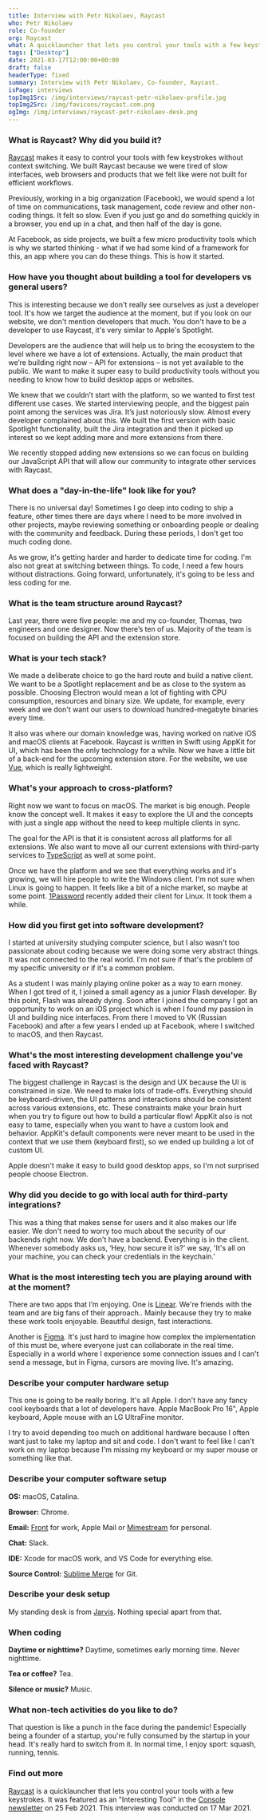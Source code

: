 ```yaml
---
title: Interview with Petr Nikolaev, Raycast
who: Petr Nikolaev
role: Co-founder
org: Raycast
what: A quicklauncher that lets you control your tools with a few keystrokes.
tags: ["Desktop"]
date: 2021-03-17T12:00:00+00:00
draft: false
headerType: fixed
summary: Interview with Petr Nikolaev, Co-founder, Raycast.
isPage: interviews
topImg1Src: /img/interviews/raycast-petr-nikolaev-profile.jpg
topImg2Src: /img/favicons/raycast.com.png
ogImg: /img/interviews/raycast-petr-nikolaev-desk.png
---
```


### What is Raycast? Why did you build it?

[Raycast](https://raycast.com/) makes it easy to control your tools with few
keystrokes without context switching. We built Raycast because we were tired of
slow interfaces, web browsers and products that we felt like were not built for
efficient workflows.

Previously, working in a big organization (Facebook), we would spend a lot of
time on communications, task management, code review and other non-coding
things. It felt so slow. Even if you just go and do something quickly in a
browser, you end up in a chat, and then half of the day is gone.

At Facebook, as side projects, we built a few micro productivity tools which is
why we started thinking - what if we had some kind of a framework for this, an
app where you can do these things. This is how it started.

<ImageProvider center src="/img/interviews/raycast-petr-nikolaev-product.png" alt="Raycast product screenshot" caption="Raycast integration with Jira issue tracking." />

### How have you thought about building a tool for developers vs general users?

This is interesting because we don't really see ourselves as just a developer
tool. It's how we target the audience at the moment, but if you look on our
website, we don't mention developers that much. You don't have to be a developer
to use Raycast, it's very similar to Apple's Spotlight.

Developers are the audience that will help us to bring the ecosystem to the
level where we have a lot of extensions. Actually, the main product that we’re
building right now – API for extensions – is not yet available to the public. We
want to make it super easy to build productivity tools without you needing to
know how to build desktop apps or websites.

We knew that we couldn’t start with the platform, so we wanted to first test
different use cases. We started interviewing people, and the biggest pain point
among the services was Jira. It’s just notoriously slow. Almost every developer
complained about this. We built the first version with basic Spotlight
functionality, built the Jira integration and then it picked up interest so we
kept adding more and more extensions from there.

We recently stopped adding new extensions so we can focus on building our
JavaScript API that will allow our community to integrate other services with
Raycast.

### What does a "day-in-the-life" look like for you?

There is no universal day! Sometimes I go deep into coding to ship a feature,
other times there are days where I need to be more involved in other projects,
maybe reviewing something or onboarding people or dealing with the community and
feedback. During these periods, I don't get too much coding done.

As we grow, it's getting harder and harder to dedicate time for coding. I'm also
not great at switching between things. To code, I need a few hours without
distractions. Going forward, unfortunately, it's going to be less and less
coding for me.

### What is the team structure around Raycast?

Last year, there were five people: me and my co-founder, Thomas, two engineers
and one designer. Now there’s ten of us. Majority of the team is focused on
building the API and the extension store.

### What is your tech stack?

We made a deliberate choice to go the hard route and build a native client. We
want to be a Spotlight replacement and be as close to the system as possible.
Choosing Electron would mean a lot of fighting with CPU consumption, resources
and binary size. We update, for example, every week and we don't want our users
to download hundred-megabyte binaries every time.

It also was where our domain knowledge was, having worked on native iOS and
macOS clients at Facebook. Raycast is written in Swift using AppKit for UI,
which has been the only technology for a while. Now we have a little bit of a
back-end for the upcoming extension store. For the website, we use
[Vue](https://vuejs.org/), which is really lightweight.

### What's your approach to cross-platform?

Right now we want to focus on macOS. The market is big enough. People know the
concept well. It makes it easy to explore the UI and the concepts with just a
single app without the need to keep multiple clients in sync.

The goal for the API is that it is consistent across all platforms for all
extensions. We also want to move all our current extensions with third-party
services to [TypeScript](https://www.typescriptlang.org/) as well at some point.

Once we have the platform and we see that everything works and it's growing, we
will hire people to write the Windows client. I'm not sure when Linux is going
to happen. It feels like a bit of a niche market, so maybe at some point.
[1Password](https://1password.com/) recently added their client for Linux. It
took them a while.

### How did you first get into software development?

I started at university studying computer science, but I also wasn't too
passionate about coding because we were doing some very abstract things. It was
not connected to the real world. I'm not sure if that's the problem of my
specific university or if it's a common problem.

As a student I was mainly playing online poker as a way to earn money. When I
got tired of it, I joined a small agency as a junior Flash developer. By this
point, Flash was already dying. Soon after I joined the company I got an
opportunity to work on an iOS project which is when I found my passion in UI and
building nice interfaces. From there I moved to VK (Russian Facebook) and after
a few years I ended up at Facebook, where I switched to macOS, and then Raycast.

### What's the most interesting development challenge you've faced with Raycast?

The biggest challenge in Raycast is the design and UX because the UI is
constrained in size. We need to make lots of trade-offs. Everything should be
keyboard-driven, the UI patterns and interactions should be consistent across
various extensions, etc. These constraints make your brain hurt when you try to
figure out how to build a particular flow! AppKit also is not easy to tame,
especially when you want to have a custom look and behavior. AppKit's default
components were never meant to be used in the context that we use them (keyboard
first), so we ended up building a lot of custom UI.

Apple doesn't make it easy to build good desktop apps, so I'm not surprised
people choose Electron.

### Why did you decide to go with local auth for third-party integrations?

This was a thing that makes sense for users and it also makes our life easier.
We don't need to worry too much about the security of our backends right now. We
don't have a backend. Everything is in the client. Whenever somebody asks us,
‘Hey, how secure it is?’ we say, 'It's all on your machine, you can check your
credentials in the keychain.’

### What is the most interesting tech you are playing around with at the moment?

There are two apps that I’m enjoying. One is [Linear](https://linear.app/).
We're friends with the team and are big fans of their approach.. Mainly because
they try to make these work tools enjoyable. Beautiful design, fast
interactions.

Another is [Figma](https://www.figma.com/). It's just hard to imagine how
complex the implementation of this must be, where everyone just can collaborate
in the real time. Especially in a world where I experience some connection
issues and I can't send a message, but in Figma, cursors are moving live. It's
amazing.

### Describe your computer hardware setup

This one is going to be really boring. It's all Apple. I don't have any fancy
cool keyboards that a lot of developers have. Apple MacBook Pro 16", Apple
keyboard, Apple mouse with an LG UltraFine monitor.

I try to avoid depending too much on additional hardware because I often want
just to take my laptop and sit and code. I don't want to feel like I can't work
on my laptop because I'm missing my keyboard or my super mouse or something like
that.

### Describe your computer software setup

<ImageProvider center src="/img/interviews/raycast-petr-nikolaev-desk.png" alt="The desk of Petr Nikolaev, Raycast" />

**OS:** macOS, Catalina.

**Browser:** Chrome.

**Email:** [Front](https://frontapp.com/) for work, Apple Mail or
[Mimestream](https://mimestream.com/) for personal.

**Chat:** Slack.

**IDE:** Xcode for macOS work, and VS Code for everything else.

**Source Control:** [Sublime Merge](https://www.sublimemerge.com/) for Git.

### Describe your desk setup

My standing desk is from [Jarvis](https://www.fully.com/standing-desks.html).
Nothing special apart from that.

### When coding

**Daytime or nighttime?** Daytime, sometimes early morning time. Never
nighttime.

**Tea or coffee?** Tea.

**Silence or music?** Music.

### What non-tech activities do you like to do?

That question is like a punch in the face during the pandemic! Especially being
a founder of a startup, you're fully consumed by the startup in your head. It's
really hard to switch from it. In normal time, I enjoy sport: squash, running,
tennis.

### Find out more

[Raycast](https://raycast.com/) is a quicklauncher that lets you control your
tools with a few keystrokes. It was featured as an "Interesting Tool" in the
[Console newsletter](https://console.dev) on 25 Feb 2021. This interview was
conducted on 17 Mar 2021.

